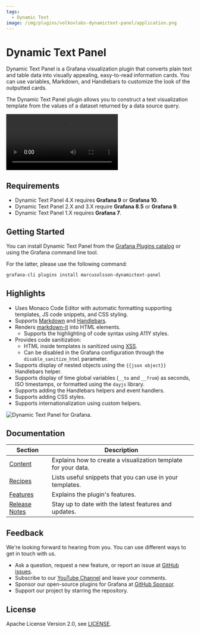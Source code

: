```yaml
---
tags:
  - Dynamic Text
image: /img/plugins/volkovlabs-dynamictext-panel/application.png
---
```



# Dynamic Text Panel

Dynamic Text Panel is a Grafana visualization plugin that converts plain text and table data into visually appealing, easy-to-read information cards. You can use variables, Markdown, and Handlebars to customize the look of the outputted cards.

The Dynamic Text Panel plugin allows you to construct a text visualization template from the values of a dataset returned by a data source query.

<Video
  src="https://www.youtube.com/embed/AcQi-6GCrNU"
  title="Use HTML, Markdown, JavaScript, and CSS in Dynamic Text Panel for Grafana."
/>

## Requirements

- Dynamic Text Panel 4.X requires **Grafana 9** or **Grafana 10**.
- Dynamic Text Panel 2.X and 3.X require **Grafana 8.5** or **Grafana 9**.
- Dynamic Text Panel 1.X requires **Grafana 7**.

## Getting Started

You can install Dynamic Text Panel from the [Grafana Plugins catalog](https://grafana.com/grafana/plugins/marcusolsson-dynamictext-panel/) or using the Grafana command line tool.

For the latter, please use the following command:

```bash
grafana-cli plugins install marcusolsson-dynamictext-panel
```

## Highlights

- Uses Monaco Code Editor with automatic formatting supporting templates, JS code snippets, and CSS styling.
- Supports [Markdown](https://commonmark.org/help/) and [Handlebars](https://handlebarsjs.com/guide/expressions.html#basic-usage).
- Renders [markdown-it](https://github.com/markdown-it/markdown-it) into HTML elements.
  - Supports the highlighting of code syntax using A11Y styles.
- Provides code sanitization:
  - HTML inside templates is sanitized using [XSS](https://jsxss.com/en/index.html).
  - Can be disabled in the Grafana configuration through the `disable_sanitize_html` parameter.
- Supports display of nested objects using the `{{json object}}` Handlebars helper.
- Supports display of time global variables (`__to` and `__from`) as seconds, ISO timestamps, or formatted using the `dayjs` library.
- Supports adding the Handlebars helpers and event handlers.
- Supports adding CSS styles.
- Supports internationalization using custom helpers.

<Image
  title="Dynamic Text Panel for Grafana."
  src="/img/plugins/volkovlabs-dynamictext-panel/screenshot.png"
/>

## Documentation

| Section                  | Description                                                    |
| ------------------------ | -------------------------------------------------------------- |
| [Content](content)       | Explains how to create a visualization template for your data. |
| [Recipes](recipes)       | Lists useful snippets that you can use in your templates.      |
| [Features](features)     | Explains the plugin's features.                                |
| [Release Notes](release) | Stay up to date with the latest features and updates.          |

## Feedback

We're looking forward to hearing from you. You can use different ways to get in touch with us.

- Ask a question, request a new feature, or report an issue at [GitHub issues](https://github.com/volkovlabs/volkovlabs-dynamictext-panel/issues/new/choose).
- Subscribe to our [YouTube Channel](https://www.youtube.com/@volkovlabs) and leave your comments.
- Sponsor our open-source plugins for Grafana at [GitHub Sponsor](https://github.com/sponsors/VolkovLabs).
- Support our project by starring the repository.

## License

Apache License Version 2.0, see [LICENSE](https://github.com/volkovlabs/volkovlabs-dynamictext-panel/blob/main/LICENSE).
